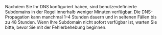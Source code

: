 <Note>
  Nachdem Sie Ihr DNS konfiguriert haben, sind benutzerdefinierte Subdomains in der Regel innerhalb weniger Minuten verfügbar. Die DNS-Propagation kann manchmal 1–4 Stunden dauern und in seltenen Fällen bis zu 48 Stunden. Wenn Ihre Subdomain nicht sofort verfügbar ist, warten Sie bitte, bevor Sie mit der Fehlerbehebung beginnen.
</Note>